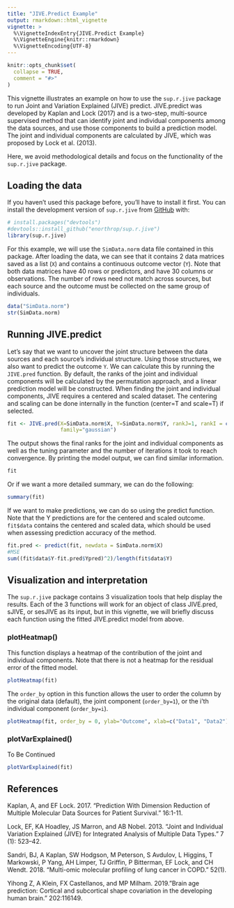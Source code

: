 ```yaml
---
title: "JIVE.Predict Example"
output: rmarkdown::html_vignette
vignette: >
  %\VignetteIndexEntry{JIVE.Predict Example}
  %\VignetteEngine{knitr::rmarkdown}
  %\VignetteEncoding{UTF-8}
---
```


```r
knitr::opts_chunk$set(
  collapse = TRUE,
  comment = "#>"
)
```

This vignette illustrates an example on how to use the `sup.r.jive` package to run Joint and Variation Explained (JIVE) predict. JIVE.predict was developed by Kaplan and Lock (2017) and is a two-step, multi-source supervised method that can identify joint and individual components among the data sources, and use those components to build a prediction model. The joint and individual components are calculated by JIVE, which was proposed by Lock et al. (2013). 

Here, we avoid methodological details and focus on the functionality of the `sup.r.jive` package.

## Loading the data

If you haven't used this package before, you'll have to install it first. You can install the development version of `sup.r.jive` from [GitHub](https://github.com/) with:

```r
# install.packages("devtools")
#devtools::install_github("enorthrop/sup.r.jive")
library(sup.r.jive)
```


For this example, we will use the `SimData.norm` data file contained in this package. After loading the data, we can see that it contains 2 data matrices saved as a list (`X`) and contains a continuous outcome vector (`Y`). Note that both data matrices have 40 rows or predictors, and have 30 columns or observations. The number of rows need not match across sources, but each source and the outcome must be collected on the same group of individuals.

```r
data("SimData.norm")
str(SimData.norm)

```

## Running JIVE.predict

Let's say that we want to uncover the joint structure between the data sources and each source's individual structure. Using those structures, we also want to predict the outcome `Y`. We can calculate this by running the `JIVE.pred` function. By default, the ranks of the joint and individual components will be calculated by the permutation approach, and a linear prediction model will be constructed. When finding the joint and individual components, JIVE requires a centered and scaled dataset. The centering and scaling can be done internally in the function (center=T and scale=T) if selected.


```r
fit <- JIVE.pred(X=SimData.norm$X, Y=SimData.norm$Y, rankJ=1, rankI = c(1,1),
                 family="gaussian")

```

The output shows the final ranks for the joint and individual components as well as the tuning parameter and the number of iterations it took to reach convergence. By printing the model output, we can find similar information.

```r
fit
```
Or if we want a more detailed summary, we can do the following:

```r
summary(fit)
```

If we want to make predictions, we can do so using the predict function. Note that the Y predictions are for the centered and scaled outcome. `fit$data` contains the centered and scaled data, which should be used when assessing prediction accuracy of the method.


```r

fit.pred <- predict(fit, newdata = SimData.norm$X)
#MSE
sum((fit$data$Y-fit.pred$Ypred)^2)/length(fit$data$Y)
```


## Visualization and interpretation

The `sup.r.jive` package contains 3 visualization tools that help display the results. Each of the 3 functions will work for an object of class JIVE.pred, sJIVE, or sesJIVE as its input, but in this vignette, we will briefly discuss each function using the fitted JIVE.predict model from above.

### plotHeatmap()

This function displays a heatmap of the contribution of the joint and individual components. Note that there is not a heatmap for the residual error of the fitted model. 

```r
plotHeatmap(fit) 
```

The `order_by` option in this function allows the user to order the column by the original data (default), the joint component (`order_by=1`), or the i'th individual component (`order_by=i`).

```r
plotHeatmap(fit, order_by = 0, ylab="Outcome", xlab=c("Data1", "Data2"))
```

### plotVarExplained()

To Be Continued

```r
plotVarExplained(fit)

```

## References

Kaplan, A, and EF Lock. 2017. "Prediction With Dimension Reduction of Multiple Molecular Data Sources for Patient  Survival." \textit{Cancer Informatics} 16:1-11.

Lock, EF, KA Hoadley, JS Marron, and AB Nobel. 2013. “Joint and Individual Variation Explained (JIVE) for Integrated Analysis of Multiple Data Types.” \textit{The Annals of Applied Statistics} 7 (1): 523–42.

Sandri, BJ, A Kaplan, SW Hodgson, M Peterson, S Avdulov, L Higgins, T Markowski, P Yang, AH Limper, TJ Griffin, P Bitterman, EF Lock, and CH Wendt. 2018. "Multi-omic molecular profiling of lung cancer in COPD." \textit{The European Respiratory Journal} 52(1).

Yihong Z, A Klein, FX Castellanos, and MP Milham. 2019."Brain age prediction: Cortical and subcortical shape covariation in the developing human brain." \textit{NeuroImage} 202:116149.






